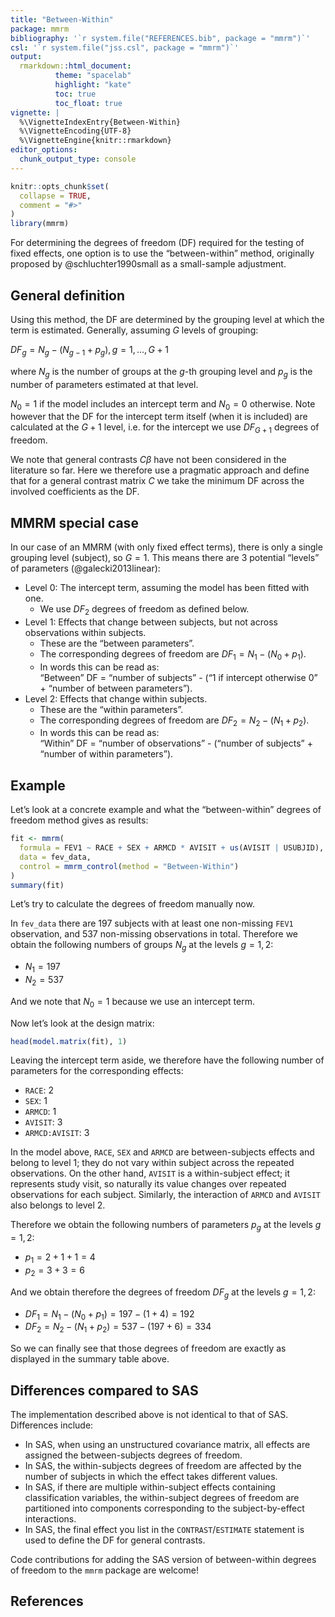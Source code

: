 ```yaml
---
title: "Between-Within"
package: mmrm
bibliography: '`r system.file("REFERENCES.bib", package = "mmrm")`'
csl: '`r system.file("jss.csl", package = "mmrm")`'
output:
  rmarkdown::html_document:
          theme: "spacelab"
          highlight: "kate"
          toc: true
          toc_float: true
vignette: |
  %\VignetteIndexEntry{Between-Within}
  %\VignetteEncoding{UTF-8}
  %\VignetteEngine{knitr::rmarkdown}
editor_options:
  chunk_output_type: console
---
```


```r
knitr::opts_chunk$set(
  collapse = TRUE,
  comment = "#>"
)
library(mmrm)
```

For determining the degrees of freedom (DF) required for the testing of fixed effects, 
one option is to use the "between-within" method, originally proposed by @schluchter1990small as a small-sample adjustment.

## General definition

Using this method, the DF are determined by the grouping level at which the term is estimated. Generally, assuming $G$ levels of grouping:

$DF_g=N_g-(N_{g-1}+p_g), g=1, ..., G+1$

where $N_g$ is the number of groups at the $g$-th grouping level and $p_g$ is the number of parameters estimated at that level.

$N_0=1$ if the model includes an intercept term and $N_0=0$ otherwise. Note however
that the DF for the intercept term itself (when it is included) are calculated at the $G+1$ level, 
i.e. for the intercept we use $DF_{G+1}$ degrees of freedom.

We note that general contrasts $C\beta$ have not been considered in the literature so far. 
Here we therefore use a pragmatic approach and define that for a general contrast matrix $C$
we take the minimum DF across the involved coefficients as the DF.

## MMRM special case

In our case of an MMRM (with only fixed effect terms), there is only a single grouping level (subject), 
so $G=1$. This means there are 3 potential "levels" of parameters (@galecki2013linear):

* Level 0: The intercept term, assuming the model has been fitted with one. 
  - We use $DF_2$ degrees of freedom as defined below.
* Level 1: Effects that change between subjects, but not across observations within subjects.
  - These are the "between parameters".
  - The corresponding degrees of freedom are $DF_1 = N_1 - (N_0 + p_1)$.
  - In words this can be read as:\
    "Between" DF = "number of subjects" - ("1 if intercept otherwise 0" + "number of between parameters").
* Level 2: Effects that change within subjects.
  - These are the "within parameters".
  - The corresponding degrees of freedom are $DF_2 = N_2 - (N_1 + p_2)$.
  - In words this can be read as:\
    "Within" DF = "number of observations" - ("number of subjects" + "number of within parameters").

## Example

Let's look at a concrete example and what the "between-within" degrees of freedom method gives as results:

```r
fit <- mmrm(
  formula = FEV1 ~ RACE + SEX + ARMCD * AVISIT + us(AVISIT | USUBJID),
  data = fev_data,
  control = mmrm_control(method = "Between-Within")
)
summary(fit)
```

Let's try to calculate the degrees of freedom manually now.

In `fev_data` there are 197 subjects with at least one non-missing `FEV1` observation, and 537 non-missing observations in total. Therefore we obtain the following numbers of groups $N_g$ at the levels $g=1,2$:

* $N_1 = 197$
* $N_2 = 537$

And we note that $N_0 = 1$ because we use an intercept term.

Now let's look at the design matrix:

```r
head(model.matrix(fit), 1)
```

Leaving the intercept term aside, we therefore have the following number of parameters for the
corresponding effects:

* `RACE`: 2
* `SEX`: 1
* `ARMCD`: 1
* `AVISIT`: 3
* `ARMCD:AVISIT`: 3

In the model above, `RACE`, `SEX` and `ARMCD` are between-subjects effects and belong to level 1; they do not vary within subject across the repeated observations. 
On the other hand, `AVISIT` is a within-subject effect; it represents study visit, so naturally its value changes over repeated observations for each subject. Similarly, the interaction of `ARMCD` and `AVISIT` also belongs to level 2.

Therefore we obtain the following numbers of parameters $p_g$ at the levels $g=1,2$:

* $p_1 = 2 + 1 + 1 = 4$
* $p_2 = 3 + 3 = 6$

And we obtain therefore the degrees of freedom $DF_g$ at the levels $g=1,2$:

* $DF_1 = N_1 - (N_0 + p_1) = 197 - (1 + 4) = 192$
* $DF_2 = N_2 - (N_1 + p_2) = 537 - (197 + 6) = 334$

So we can finally see that those degrees of freedom are exactly as displayed in the summary table above.

## Differences compared to SAS

The implementation described above is not identical to that of SAS. Differences include:

* In SAS, when using an unstructured covariance matrix, all effects are assigned the between-subjects degrees of freedom.
* In SAS, the within-subjects degrees of freedom are affected by the number of subjects in which the effect takes different values. 
* In SAS, if there are multiple within-subject effects containing classification variables, the within-subject degrees of freedom are partitioned into components corresponding to the subject-by-effect interactions.
* In SAS, the final effect you list in the `CONTRAST`/`ESTIMATE` statement is used to define the DF for general contrasts.

Code contributions for adding the SAS version of between-within degrees of freedom to the `mmrm` package are welcome!

## References
